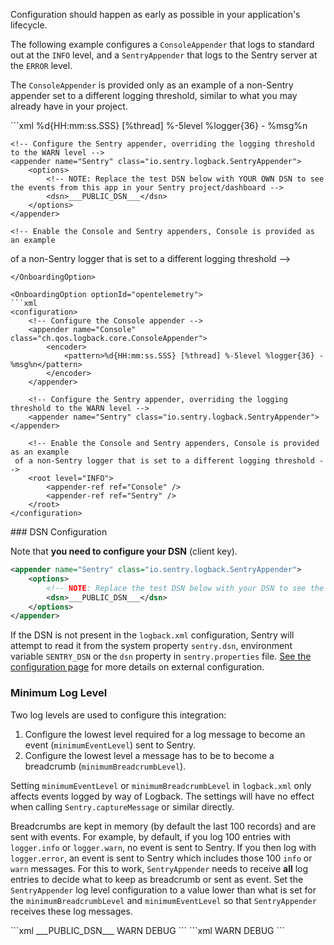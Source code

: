 Configuration should happen as early as possible in your application's lifecycle.

The following example configures a `ConsoleAppender` that logs to standard out at the `INFO` level, and a `SentryAppender` that logs to the Sentry server at the `ERROR` level.

<Alert>

The `ConsoleAppender` is provided only as an example of a non-Sentry appender set to a different logging threshold, similar to what you may already have in your project.

</Alert>

<OnboardingOption optionId="opentelemetry" hideForThisOption>
```xml
<configuration>
    <!-- Configure the Console appender -->
    <appender name="Console" class="ch.qos.logback.core.ConsoleAppender">
        <encoder>
            <pattern>%d{HH:mm:ss.SSS} [%thread] %-5level %logger{36} - %msg%n</pattern>
        </encoder>
    </appender>

    <!-- Configure the Sentry appender, overriding the logging threshold to the WARN level -->
    <appender name="Sentry" class="io.sentry.logback.SentryAppender">
        <options>
            <!-- NOTE: Replace the test DSN below with YOUR OWN DSN to see the events from this app in your Sentry project/dashboard -->
            <dsn>___PUBLIC_DSN___</dsn>
        </options>
    </appender>

    <!-- Enable the Console and Sentry appenders, Console is provided as an example
 of a non-Sentry logger that is set to a different logging threshold -->
    <root level="INFO">
        <appender-ref ref="Console" />
        <appender-ref ref="Sentry" />
    </root>
</configuration>
```
</OnboardingOption>

<OnboardingOption optionId="opentelemetry">
```xml
<configuration>
    <!-- Configure the Console appender -->
    <appender name="Console" class="ch.qos.logback.core.ConsoleAppender">
        <encoder>
            <pattern>%d{HH:mm:ss.SSS} [%thread] %-5level %logger{36} - %msg%n</pattern>
        </encoder>
    </appender>

    <!-- Configure the Sentry appender, overriding the logging threshold to the WARN level -->
    <appender name="Sentry" class="io.sentry.logback.SentryAppender"></appender>

    <!-- Enable the Console and Sentry appenders, Console is provided as an example
 of a non-Sentry logger that is set to a different logging threshold -->
    <root level="INFO">
        <appender-ref ref="Console" />
        <appender-ref ref="Sentry" />
    </root>
</configuration>
```
</OnboardingOption>

<OnboardingOption optionId="opentelemetry" hideForThisOption>
### DSN Configuration

Note that **you need to configure your DSN** (client key).


```xml
<appender name="Sentry" class="io.sentry.logback.SentryAppender">
    <options>
        <!-- NOTE: Replace the test DSN below with your DSN to see the events from this app in sentry.io -->
        <dsn>___PUBLIC_DSN___</dsn>
    </options>
</appender>
```

If the DSN is not present in the `logback.xml` configuration, Sentry will attempt to read it from the system property `sentry.dsn`, environment variable `SENTRY_DSN` or the `dsn` property in `sentry.properties` file. [See the configuration page](/platforms/java/configuration/) for more details on external configuration.
</OnboardingOption>

### Minimum Log Level

Two log levels are used to configure this integration:

1. Configure the lowest level required for a log message to become an event (`minimumEventLevel`) sent to Sentry.
2. Configure the lowest level a message has to be to become a breadcrumb (`minimumBreadcrumbLevel`).

<Alert>

Setting `minimumEventLevel` or `minimumBreadcrumbLevel` in `logback.xml` only affects events logged by way of Logback. The settings will have no effect when calling `Sentry.captureMessage` or similar directly.

</Alert>

Breadcrumbs are kept in memory (by default the last 100 records) and are sent with events. For example, by default, if you log 100 entries with `logger.info` or `logger.warn`, no event is sent to Sentry. If you then log with `logger.error`, an event is sent to Sentry which includes those 100 `info` or `warn` messages. For this to work, `SentryAppender` needs to receive **all** log entries to decide what to keep as breadcrumb or sent as event. Set the `SentryAppender` log level configuration to a value lower than what is set for the `minimumBreadcrumbLevel` and `minimumEventLevel` so that `SentryAppender` receives these log messages.


<OnboardingOption optionId="opentelemetry" hideForThisOption>
```xml
<appender name="Sentry" class="io.sentry.logback.SentryAppender">
    <options>
        <!-- NOTE: Replace the test DSN below with YOUR OWN DSN to see the events from this app in your Sentry project/dashboard -->
        <dsn>___PUBLIC_DSN___</dsn>
    </options>
    <!-- Optionally change minimum Event level. Default for Events is ERROR -->
    <minimumEventLevel>WARN</minimumEventLevel>
    <!-- Optionally change minimum Breadcrumbs level. Default for Breadcrumbs is INFO -->
    <minimumBreadcrumbLevel>DEBUG</minimumBreadcrumbLevel>
</appender>
```
</OnboardingOption>

<OnboardingOption optionId="opentelemetry">
```xml
<appender name="Sentry" class="io.sentry.logback.SentryAppender">
    <!-- Optionally change minimum Event level. Default for Events is ERROR -->
    <minimumEventLevel>WARN</minimumEventLevel>
    <!-- Optionally change minimum Breadcrumbs level. Default for Breadcrumbs is INFO -->
    <minimumBreadcrumbLevel>DEBUG</minimumBreadcrumbLevel>
</appender>
```
</OnboardingOption>
